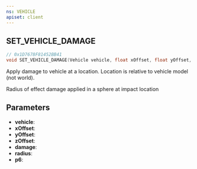 ```yaml
---
ns: VEHICLE
apiset: client
---
```

## SET_VEHICLE_DAMAGE

```c
// 0x1D7678F81452BB41
void SET_VEHICLE_DAMAGE(Vehicle vehicle, float xOffset, float yOffset, float zOffset, float damage, float radius, BOOL p6);
```

Apply damage to vehicle at a location. Location is relative to vehicle model (not world).

Radius of effect damage applied in a sphere at impact location

## Parameters
* **vehicle**:
* **xOffset**:
* **yOffset**:
* **zOffset**:
* **damage**:
* **radius**:
* **p6**:
